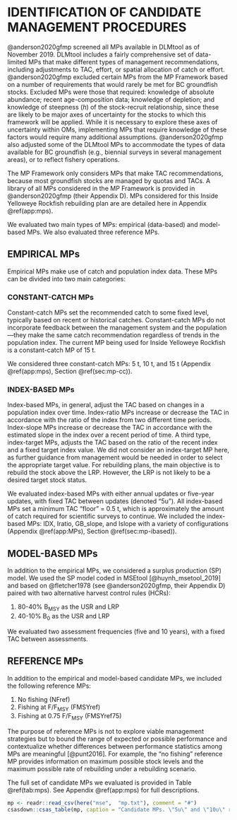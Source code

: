 
# IDENTIFICATION OF CANDIDATE MANAGEMENT PROCEDURES  {#sec:mp}

@anderson2020gfmp screened all MPs available in DLMtool as of November 2019.
DLMtool includes a fairly comprehensive set of data-limited MPs that make different types of management recommendations, including adjustments to TAC, effort, or spatial allocation of catch or effort. @anderson2020gfmp excluded certain MPs from the MP Framework based on a number
of requirements that would rarely be met for BC groundfish stocks.
Excluded MPs were those that required: knowledge of absolute abundance; recent age-composition data; knowledge of depletion; and knowledge of steepness (*h*) of the stock-recruit relationship, since these are likely to be major axes of uncertainty for the stocks to which this framework will be applied. While it is necessary to explore these axes of uncertainty within OMs, implementing MPs that require knowledge of these factors would require many additional assumptions.
@anderson2020gfmp also adjusted some of the DLMtool MPs to accommodate the types of data available for BC groundfish (e.g., biennial surveys in several management areas), or to reflect fishery operations.

The MP Framework only considers MPs that make TAC recommendations, because most groundfish stocks are managed by quotas and TACs.
A library of all MPs considered in the MP Framework is provided in @anderson2020gfmp (their Appendix D).
MPs considered for this Inside Yelloweye Rockfish rebuilding plan are are detailed here in Appendix \@ref(app:mps).

We evaluated two main types of MPs: empirical (data-based) and model-based MPs. We also evaluated three reference MPs.

## EMPIRICAL MPs

Empirical MPs make use of catch and population index data.
These MPs can be divided into two main categories:

### CONSTANT-CATCH MPs

Constant-catch MPs set the recommended catch to some fixed level, typically based on recent or historical catches.
Constant-catch MPs do not incorporate feedback between the management system and the population---they make the same catch recommendation regardless of trends in the population index.
The current MP being used for Inside Yelloweye Rockfish is a constant-catch MP of 15 t.

We considered three constant-catch MPs: 5 t, 10 t, and 15 t (Appendix \@ref(app:mps), Section \@ref(sec:mp-cc)).

### INDEX-BASED MPs 

Index-based MPs, in general, adjust the TAC based on changes in a population index over time.
Index-ratio MPs increase or decrease the TAC in accordance with the ratio of the index from two different time periods.
Index-slope MPs increase or decrease the TAC in accordance with the estimated slope in the index over a recent period of time. 
A third type, index-target MPs, adjusts the TAC based on the ratio of the recent index and a fixed target index value.
We did not consider an index-target MP here, as further guidance from management would be needed in order to select the appropriate target value.
For rebuilding plans, the main objective is to rebuild the stock above the LRP.
However, the LRP is not likely to be a desired target stock status.

We evaluated index-based MPs with either annual updates or five-year updates, with fixed TAC between updates (denoted "5u"). 
All index-based MPs set a minimum TAC "floor" = 0.5 t, which is approximately the amount of catch required for scientific surveys to continue.
We included the index-based MPs: IDX, Iratio, GB_slope, and Islope with a variety of configurations (Appendix \@ref(app:MPs), Section \@ref(sec:mp-ibased)).

## MODEL-BASED MPs

In addition to the empirical MPs, we considered a surplus production (SP) model.
We used the SP model coded in MSEtool [@huynh_msetool_2019] and based on @fletcher1978 (see @anderson2020gfmp, their Appendix D) paired with two alternative harvest control rules (HCRs):

1. 80-40% B~MSY~ as the USR and LRP
2. 40-10% B~0~ as the USR and LRP

We evaluated two assessment frequencies (five and 10 years), with a fixed TAC between assessments.

## REFERENCE MPs

In addition to the empirical and model-based candidate MPs, we included the following reference MPs:

1. No fishing (NFref)
2. Fishing at F/F~MSY~ (FMSYref)
3. Fishing at 0.75 F/F~MSY~ (FMSYref75)

The purpose of reference MPs is not to explore viable management strategies but to bound the range of expected or possible performance and contextualize whether differences between performance statistics among MPs are meaningful [@punt2016].
For example, the "no fishing" reference MP provides information on maximum possible stock levels and the maximum possible rate of rebuilding under a rebuilding scenario. 

The full set of candidate MPs we evaluated is provided in Table \@ref(tab:mps). See Appendix \@ref(app:mps) for full descriptions.

```r
mp <- readr::read_csv(here("mse",  "mp.txt"), comment = "#")
csasdown::csas_table(mp, caption = "Candidate MPs. \"5u\" and \"10u\" refer to every-five- and every-10-year update intervals; the other MPs were applied annually. Other numbers refer to MP configurations.", col_names = c("Management procedure", "MP type"))
```

